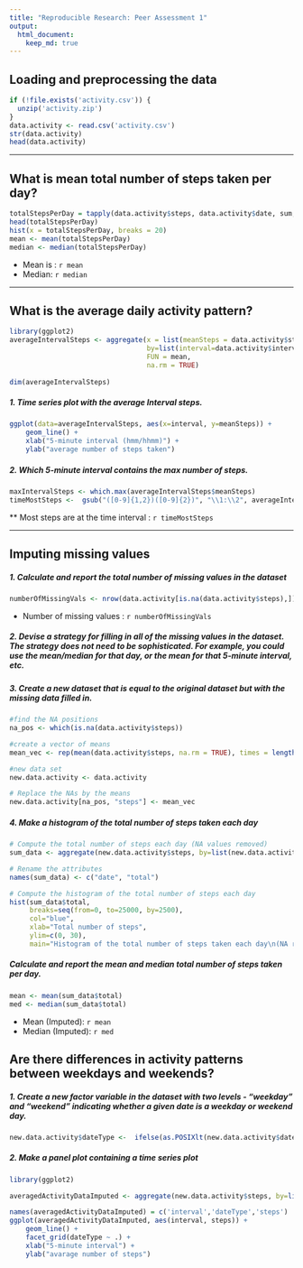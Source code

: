 ```yaml
---
title: "Reproducible Research: Peer Assessment 1"
output: 
  html_document:
    keep_md: true
---
```


## Loading and preprocessing the data

```r
if (!file.exists('activity.csv')) {
  unzip('activity.zip')
}
data.activity <- read.csv('activity.csv')
str(data.activity)
head(data.activity)
```

-----

## What is mean total number of steps taken per day?

```r
totalStepsPerDay = tapply(data.activity$steps, data.activity$date, sum, na.rm = TRUE)
head(totalStepsPerDay)
hist(x = totalStepsPerDay, breaks = 20)
mean <- mean(totalStepsPerDay)
median <- median(totalStepsPerDay)
```

* Mean is : `r mean`
* Median: `r median`

-----

## What is the average daily activity pattern?
```r
library(ggplot2)
averageIntervalSteps <- aggregate(x = list(meanSteps = data.activity$steps), 
                                  by=list(interval=data.activity$interval),
                                  FUN = mean,
                                  na.rm = TRUE)
                                  
dim(averageIntervalSteps)
```

##### 1. Time series plot with the average Interval steps.

```r
ggplot(data=averageIntervalSteps, aes(x=interval, y=meanSteps)) +
    geom_line() +
    xlab("5-minute interval (hmm/hhmm)") +
    ylab("average number of steps taken") 
```

##### 2. Which 5-minute interval contains the max number of steps.

```r
maxIntervalSteps <- which.max(averageIntervalSteps$meanSteps)
timeMostSteps <-  gsub("([0-9]{1,2})([0-9]{2})", "\\1:\\2", averageIntervalSteps[maxIntervalSteps,'interval'])
```

** Most steps are at the time interval : `r timeMostSteps`

-----

## Imputing missing values

##### 1. Calculate and report the total number of missing values in the dataset 
```r
numberOfMissingVals <- nrow(data.activity[is.na(data.activity$steps),])
```

* Number of missing values : `r numberOfMissingVals`


##### 2. Devise a strategy for filling in all of the missing values in the dataset. The strategy does not need to be sophisticated. For example, you could use the mean/median for that day, or the mean for that 5-minute interval, etc.

##### 3. Create a new dataset that is equal to the original dataset but with the missing data filled in.

```r
#find the NA positions
na_pos <- which(is.na(data.activity$steps))

#create a vector of means
mean_vec <- rep(mean(data.activity$steps, na.rm = TRUE), times = length(na_pos))

#new data set
new.data.activity <- data.activity

# Replace the NAs by the means
new.data.activity[na_pos, "steps"] <- mean_vec
```

##### 4. Make a histogram of the total number of steps taken each day 
```r
# Compute the total number of steps each day (NA values removed)
sum_data <- aggregate(new.data.activity$steps, by=list(new.data.activity$date), FUN=sum)

# Rename the attributes
names(sum_data) <- c("date", "total")

# Compute the histogram of the total number of steps each day
hist(sum_data$total, 
     breaks=seq(from=0, to=25000, by=2500),
     col="blue", 
     xlab="Total number of steps", 
     ylim=c(0, 30), 
     main="Histogram of the total number of steps taken each day\n(NA replaced by mean value)")
```

##### Calculate and report the mean and median total number of steps taken per day. 
```r
mean <- mean(sum_data$total)
med <- median(sum_data$total)
```

* Mean (Imputed): `r mean`
* Median (Imputed):  `r med`

## Are there differences in activity patterns between weekdays and weekends?

##### 1. Create a new factor variable in the dataset with two levels - "weekday" and "weekend" indicating whether a given date is a weekday or weekend day.

```r
new.data.activity$dateType <-  ifelse(as.POSIXlt(new.data.activity$date)$wday %in% c(0,6), 'weekend', 'weekday')
```

##### 2. Make a panel plot containing a time series plot

```r
library(ggplot2)

averagedActivityDataImputed <- aggregate(new.data.activity$steps, by=list(new.data.activity$interval, new.data.activity$dateType), FUN=mean)

names(averagedActivityDataImputed) = c('interval','dateType','steps')
ggplot(averagedActivityDataImputed, aes(interval, steps)) + 
    geom_line() + 
    facet_grid(dateType ~ .) +
    xlab("5-minute interval") + 
    ylab("avarage number of steps")
```

